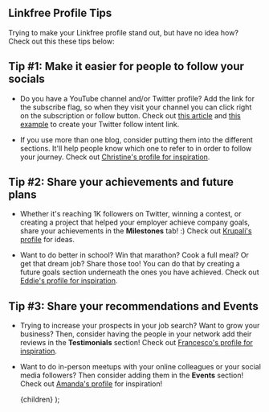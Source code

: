 
## Linkfree Profile Tips 

Trying to make your Linkfree profile stand out, but have no idea how? Check out this these tips below:

## Tip #1: Make it easier for people to follow your socials
- Do you have a YouTube channel and/or Twitter profile?  Add the link for the subscribe flag, so when they visit your channel you can click right on the subscription or follow button. Check out [this article](https://offeo.com/learn/how-to-create-a-subscribe-link-for-youtube) and [this example](https://www.indiehackers.com/post/twitter-tip-link-to-the-intent-url-instead-of-your-username-7e34f7b077) to create your Twitter follow intent link.

- If you use more than one blog, consider putting them into the different sections. It'll help people know which one to refer to in order to follow your journey. Check out [Christine's profile for inspiration](https://linkfree.io/CBID2).
## Tip #2: Share your achievements and future plans
- Whether it's reaching 1K followers on Twitter, winning a contest, or creating a project that helped your employer achieve company goals, share your achievements in the **Milestones** tab! :) Check out [Krupali's profile](https://linkfree.io/krupalitrivedi) for ideas. 

- Want to do better in school?  Win that marathon? Cook a full meal? Or get that dream job? Share those too! You can do that by creating a future goals section underneath the ones you have achieved. 
Check out [Eddie's profile for inspiration](https://linkfree.io/eddiejaoude). 
## Tip #3: Share your recommendations and Events
- Trying to increase your prospects in your job search? Want to grow your business? Then, consider having the people in your network add their reviews in the **Testimonials** section!  Check out [Francesco's profile for inspiration](https://linkfree.io/FrancescoXX). 

- Want to do in-person meetups with your online colleagues or your social media followers? Then consider adding them in the **Events** section! Check out [Amanda's profile](https://linkfree.io/amandamartin-dev) for inspiration! 

  <DocsLayout title="profile-style guide">{children}</DocsLayout>
);


  
